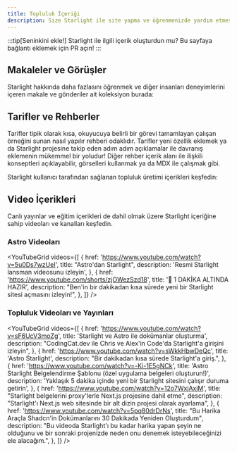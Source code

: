 ```yaml
---
title: Topluluk İçeriği
description: Size Starlight ile site yapma ve öğrenmenizde yardım etmesi için topluluk üretimi rehber, makale ve videoları keşfedin!
---
```


:::tip[Seninkini ekle!]
Starlight ile ilgili içerik oluşturdun mu?
Bu sayfaya bağlantı eklemek için PR açın!
:::


## Makaleler ve Görüşler

Starlight hakkında daha fazlasını öğrenmek ve diğer insanları deneyimlerini içeren makale ve gönderiler ait koleksiyon burada:

<CardGrid>
	<LinkCard
		href="https://devm.io/open-source/starlight-astro"
		title="Starlight ile Statik Site Oluşturma"
		description="“Bileşenleri tasarlarken hiçbir fikir çok büyük ya da çok küçük değildir” — Starlight Lideri Chris Swithinbank ile röportaj"
	/>
	<LinkCard
		href="https://frontendatscale.com/blog/hybrid-frontend-architecture/"
		title="Astro ve Starlight ile Hibrit Ön Uç Mimarisi"
		description="Maxi Ferreira ile Ben Holmes; Starlight, TinaCMS ve yetkilendirmeli interaktif API oyunalanı ile dokümantasyon sitesi oluşturuyor."
	/>
	<LinkCard
		href="https://www.olets.dev/posts/comparing-docs-site-builders-vuepress-vs-starlight/"
		title="Dokümantasyon site oluşturucularını karşılaştırmak: VuePress ve Starlight"
		description="Bu iki çerçeve nasıl ölçülür?"
	/>
</CardGrid>

## Tarifler ve Rehberler

Tarifler tipik olarak kısa, okuyucuya belirli bir görevi tamamlayan çalışan örneğini sunan nasıl yapılır rehberi odaklıdır. Tarifler yeni özellik eklemek ya da Starlight projesine takip eden adım adım açıklamalar ile davranış eklemenin mükemmel bir yoludur! Diğer rehber içerik alanı ile ilişkili konseptleri açıklayabilir, görselleri kullanmak ya da MDX ile çalışmak gibi.

Starlight kullanıcı tarafından sağlanan topluluk üretimi içerikleri keşfedin:

<CardGrid>
	<LinkCard
		href="https://www.webpro.nl/scraps/versioned-docs-with-starlight-and-vercel"
		title="Starlight ve Vercel ile Versiyonlanmış dokümantasyon"
		description="Bir projenin her ana versiyonu için ayrı dokümantasyon versiyonlarının uygulanmasına yönelik bir rehber"
	/>
	<LinkCard
		href="https://hideoo.dev/notes/starlight-heading-links"
		title="Starlight başlıklarına bağlantılar ekleyin"
		description="Belgelerinizin belirli bölümlerine giden bağlantıları paylaşmak için rehype eklentisi kullanma rehberi"
	/>
	<LinkCard
		href="https://blog.otterlord.dev/posts/starlight-sponsors/"
		title="Starlight sitenize sponsor ekleyin"
		description="Belgelerinizin kenar çubuğuna özel sponsorlar bileşenini uygulamaya yönelik bir rehber"
	/>
	<LinkCard
		href="https://hideoo.dev/notes/starlight-og-images"
		title="Starlight'a Open Graph görselleri ekleme"
		description="Sayfalarınız için sosyal görseller ve ilgili meta etiketleri oluşturma rehberi"
	/>
	<LinkCard
		href="https://hideoo.dev/notes/starlight-third-party-icon-sets"
		title="Starlight'ta üçüncü taraf ikon setlerini kullanın"
		description="Starlight için mevcut ikonların seçimini genişletmek amacıyla unplugin-icons kullanma rehberi"
	/>
	<LinkCard
		href="https://hideoo.dev/notes/starlight-custom-html-head"
		title="Starlight sayfalarının HTML başlığını düzenleyin"
		description="Web analizi, yazı tipleri ve komut dosyaları gibi ortak başlık içeriğini nasıl ekleyeceğinizi öğrenin"
	/>
	<LinkCard
		href="https://dev.to/mrrobot/publishing-documentation-with-astro-starlight-691"
		title="Astro Starlight ile Belgelerin Yayınlanması"
		description="Starlight dokümantasyonunu kullanmaya başlama"
	/>
	<LinkCard
		href="https://events-3bg.pages.dev/jotter/starlight/guide/"
		title="Görünüm Geçişlerini Etkinleştir"
		description="Bag of Tricks'in görünüm geçiş desteğiyle SPA benzeri görünüm ve hissi elde edin"
	/>
</CardGrid>

## Video İçerikleri

Canlı yayınlar ve eğitim içerikleri de dahil olmak üzere Starlight içeriğine sahip videoları ve kanalları keşfedin.


### Astro Videoları

<YouTubeGrid
	videos={[
		{
			href: 'https://www.youtube.com/watch?v=5u0Ds7wzUeI',
			title: "Astro'dan Starlight",
			description: 'Resmi Starlight lansman videosunu izleyin',
		},
		{
			href: 'https://www.youtube.com/shorts/zjOWezSzd18',
			title: '🌟 1 DAKİKA ALTINDA HAZIR',
			description:
				"Ben'in bir dakikadan kısa sürede yeni bir Starlight sitesi açmasını izleyin!",
		},
	]}
/>

### Topluluk Videoları ve Yayınları

<YouTubeGrid
	videos={[
		{
			href: 'https://www.youtube.com/watch?v=sF6UcV3moZg',
			title: 'Starlight ve Astro ile dokümanlar oluşturma',
			description:
				"CodingCat.dev ile Chris ve Alex'in Code'da Starlight'a girişini izleyin",
		},
		{
			href: 'https://www.youtube.com/watch?v=sWkkHbwDeQc',
			title: 'Astro Starlight',
			description: "Bir dakikadan kısa sürede Starlight'a giriş.",
		},
		{
			href: 'https://www.youtube.com/watch?v=-Ki-1E5gNCk',
			title:
				'Astro Starlight Belgelendirme Şablonu (özel uygulama belgeleri oluşturun!)',
			description:
				'Yaklaşık 5 dakika içinde yeni bir Starlight sitesini çalışır duruma getirin',
		},
		{
			href: 'https://www.youtube.com/watch?v=12o7WxjAxjM',
			title: "Starlight belgelerini proxy'lerle Next.js projesine dahil etme",
			description:
				"Starlight'ı Next.js web sitesinde bir alt dizin projesi olarak ayarlama",
		},
		{
			href: 'https://www.youtube.com/watch?v=5pq80drDrNs',
			title:
				"Bu Harika Araçla Shadcn'in Dokümanlarını 30 Dakikada Yeniden Oluşturdum",
			description:
				"Bu videoda Starlight'ı bu kadar harika yapan şeyin ne olduğunu ve bir sonraki projenizde neden onu denemek isteyebileceğinizi ele alacağım.",
		},
	]}
/>
